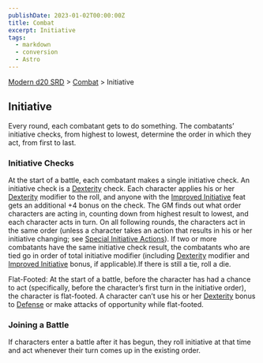 ```yaml
---
publishDate: 2023-01-02T00:00:00Z
title: Combat
excerpt: Initiative
tags:
  - markdown
  - conversion
  - Astro
---
```


[Modern d20 SRD](/#modernD20) > [Combat](modern-d20-srd-combat-index) > Initiative

## Initiative

Every round, each combatant gets to do something. The combatants’ initiative
checks, from highest to lowest, determine the order in which they act, from
first to last.

### Initiative Checks

At the start of a battle, each combatant makes a single initiative check. An
initiative check is a [Dexterity](modern-d20-srd-basics-ability-scores) check.
Each character applies his or her [Dexterity](modern-d20-srd-basics-ability-scores) modifier to the roll, and anyone with the [Improved Initiative](modern-d20-srd-feats-improved-initiative) feat gets an additional
+4 bonus on the check. The GM finds out what order characters are acting in,
counting down from highest result to lowest, and each character acts in turn.
On all following rounds, the characters act in the same order (unless a
character takes an action that results in his or her initiative changing; see
[Special Initiative Actions](modern-d20-srd-combat-special-initiative-actions)). If two or more combatants have the same initiative check result,
the combatants who are tied go in order of total initiative modifier
(including [Dexterity](modern-d20-srd-basics-ability-scores) modifier and
[Improved Initiative](modern-d20-srd-feats-improved-initiative) bonus, if
applicable).If there is still a tie, roll a die.

Flat-Footed: At the start of a battle, before the character has had a chance
to act (specifically, before the character’s first turn in the initiative
order), the character is flat-footed. A character can’t use his or her
[Dexterity](modern-d20-srd-basics-ability-scores) bonus to
[Defense](modern-d20-srd-combat-defense) or make attacks of opportunity while
flat-footed.

### Joining a Battle

If characters enter a battle after it has begun, they roll initiative at that
time and act whenever their turn comes up in the existing order.


